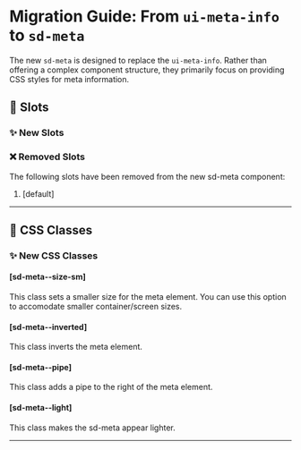 # Migration Guide: From `ui-meta-info` to `sd-meta`

The new `sd-meta` is designed to replace the `ui-meta-info`. Rather than offering a complex component structure, they primarily focus on providing CSS styles for meta information.

## 💾 Slots

### ✨ New Slots

### ❌ Removed Slots

The following slots have been removed from the new sd-meta component:

1. [default]

<hr />

## 🎨 CSS Classes

### ✨ New CSS Classes

#### [sd-meta--size-sm]

This class sets a smaller size for the meta element. You can use this option to accomodate smaller container/screen sizes.

#### [sd-meta--inverted]

This class inverts the meta element.

#### [sd-meta--pipe]

This class adds a pipe to the right of the meta element.

#### [sd-meta--light]

This class makes the sd-meta appear lighter.

<hr />
